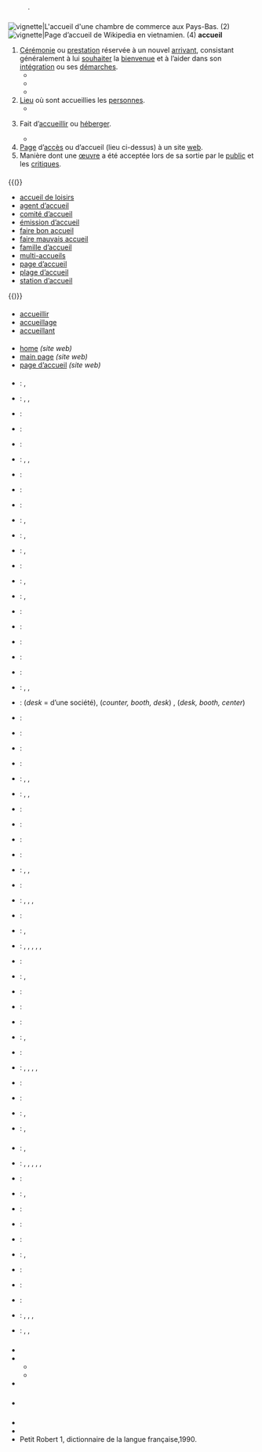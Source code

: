 {{voir|Accueil}}

== {{langue|fr}} ==
=== {{S|étymologie}} ===
: {{siècle|XII}} {{déverbal|de=accueillir|lang=fr|m=1}}.

=== {{S|nom|fr}} ===
{{fr-rég|a.kœj}}
[[Fichier:De balie van de Kamer van Koophandel, Nassauplein 4. NL-HlmNHA 54014414.JPG|vignette|L''''accueil''' d'une chambre de commerce aux Pays-Bas. (2)]]
[[Fichier:Wikipedia2013.jpg|vignette|Page d’'''accueil''' de Wikipedia en vietnamien. (4)]]
'''accueil''' {{pron|a.kœj|fr}} {{m}}
# [[cérémonie|Cérémonie]] ou [[prestation]] réservée à un nouvel [[arrivant]], consistant généralement à lui [[souhaiter]] la [[bienvenue]] et à l’aider dans son [[intégration]] ou ses [[démarche]]s.
#* {{exemple|Nous réservâmes aux nouveaux venus un '''accueil''' qui fut cordial et empressé, mais le temps n’était pas aux effusions et d’un commun avis, il fallait agir vite.|lang=fr|source={{w|Jean-Baptiste Charcot}}, ''Dans la mer du Groenland'', 1928}}
#* {{exemple|lang=fr|Partout elle avait trouvé bon '''accueil''', prompt assentiment, mais elle se propose d’aller plus outre.|source={{Citation/Jean Rogissart/Passantes d’Octobre/1958}}}}
#* {{exemple|lang=fr|Notre hôte, absent au moment de notre arrivée, ne tarde pas à paraître et me fait l’'''accueil''' auquel je m'attendais de sa part.|source={{w|Frédéric Weisgerber}}, ''Trois mois de campagne au Maroc : étude géographique de la région parcourue'', Paris : Ernest Leroux, 1904, page 38}}
# [[lieu|Lieu]] où sont accueillies les [[personne]]s.
#* {{exemple|lang=fr|À l’'''accueil''', ils t’expliqueront comment aller à son bureau.}}
# {{vieilli|fr}} Fait d’[[accueillir]] ou [[héberger]].
#* {{exemple|lang=fr|Le Maire rappelle au conseil municipal que l’'''accueil''' périscolaire aura lieu à la rentrée de septembre 2008–2009 dans la salle de réunions et le petit local attenant.|source=[[Le Chesne]], Conseil municipal du 27 juin 2008}}
# [[page|Page]] d’[[accès]] ou d’accueil (lieu ci-dessus) à un site [[web]].
# Manière dont une [[œuvre]] a été acceptée lors de sa sortie par le [[public]] et les [[critique]]s.

==== {{S|dérivés}} ====
{{(}}
* [[accueil de loisirs]]
* [[agent d’accueil]]
* [[comité d’accueil]]
* [[émission d’accueil]]
* [[faire bon accueil]]
* [[faire mauvais accueil]]
* [[famille d’accueil]]
* [[multi-accueils]]
* [[page d’accueil]]
* [[plage d’accueil]]
* [[station d’accueil]]
{{)}}

==== {{S|apparentés}} ====
* [[accueillir]]
* [[accueillage]]
* [[accueillant]]

==== {{S|synonymes}} ====
* [[home]] ''(site web)'' {{anglicisme|nocat=1}}
* [[main page]] ''(site web)'' {{anglicisme|nocat=1}}
* [[page d’accueil]] ''(site web)''

==== {{S|traductions}} ====
{{trad-début|Cérémonie|1}}
* {{T|de}} : {{trad+|de|Aufnahme|f}}, {{trad+|de|Empfang|m}}
* {{T|en}} : {{trad+|en|welcome}} {{vieilli|nocat=1}}, {{trad+|en|reception}}, {{trad+|en|acceptance}}
* {{T|ar}} : {{trad-|ar|إِسْتِقْبَال|tr=istiqbèl}}
* {{T|ary}} : {{trad|ary|إستقبال}}
* {{T|ca}} : {{trad+|ca|tractament}}
* {{T|hr}} : {{trad-|hr|prijam}}, {{trad-|hr|prijem}}, {{trad-|hr|doček}}
* {{T|it}} : {{trad+|it|accoglienza|f}}
* {{T|avk}} : {{trad|avk|emudera}}
* {{T|mg}} : {{trad+|mg|fandraisana}}
* {{T|cmn}} : {{trad+|zh|迎接|tr=yíngjiē|tradi=迎接}}, {{trad+|zh|接待|tr=jiēdài}}
* {{T|nl}} : {{trad+|nl|onthaal|n}}, {{trad+|nl|ontvangst|f}}
* {{T|oc}} : {{trad+|oc|acuèlh}}, {{trad+|oc|tractament}}
* {{T|pcd}} : {{trad|pcd|acoil}}
* {{T|pt}} : {{trad+|pt|recepção|f}}, {{trad+|pt|acolhida|f}}
* {{T|ro}} : {{trad+|ro|primire|f}}, {{trad-|ro|întampinare}}
* {{T|ru}} : {{trad+|ru|приветствие|tr=privetstviye}}
* {{T|sc}} : {{trad-|sc|accoglientzia|f}}
* {{T|sv}} : {{trad+|sv|mottagande}}
* {{T|ta}} : {{trad+|ta|வரவேற்பு|R=varavēṟpu}}
{{trad-fin}}

{{trad-début|Lieu|2}}
* {{T|af}} : {{trad+|af|tuiste}}
* {{T|de}} : {{trad+|de|Empfang|m}}, {{trad+|de|Rezeption|f}}, {{trad+|de|Empfangsbüro|n}}
* {{T|en}} : {{trad+|en|reception}} (''desk'' = d’une société), {{trad+|en|courtesy}} (''counter, booth, desk'') {{États-Unis|nocat=1}}, {{trad+|en|customer service}} (''desk, booth, center'') {{États-Unis|nocat=1}}
* {{T|hr}} : {{trad-|hr|recepcija}}
* {{T|da}} : {{trad+|da|reception|c}}
* {{T|es}} : {{trad+|es|recepción}}
* {{T|avk}} : {{trad|avk|emudexo}}
* {{T|cmn}} : {{trad-|zh|接待处|tr=jiēdàichù|tradi=接待處}}, {{trad+|zh|柜台|tr=guìtái|tradi=櫃檯}}, {{trad+|zh|前台|tr=qiántái|tradi=前臺}}
* {{T|nl}} : {{trad+|nl|onthaal|n}}, {{trad+|nl|balie|f}}, {{trad+|nl|receptie|f}}
* {{T|pt}} : {{trad+|pt|recepção}}
* {{T|ru}} : {{trad+|ru|приём}}
* {{T|sv}} : {{trad+|sv|mottagande}}
{{trad-fin}}

{{trad-début|Fait d’accueillir|3}}
* {{T|af}} : {{trad-|af|aanvaarding}}
* {{T|de}} : {{trad+|de|Aufnahme|f}}, {{trad+|de|Unterbringung|f}}, {{trad+|de|Beherbergung|f}}
* {{T|en}} : {{trad+|en|reception}}
* {{T|es}} : {{trad+|es|acogida}}, {{trad+|es|recepción}}, {{trad+|es|aceptación}}, {{trad+|es|admisión}}
* {{T|az}} : {{trad+|az|qəbul}}
* {{T|eu}} : {{trad+|eu|harrera}}, {{trad-|eu|abegi}}
* {{T|ca}} : {{trad+|ca|acull|m}}, {{trad+|ca|acolliment|m}}, {{trad-|ca|acollença|f}}, {{trad+|ca|recepció|f}}, {{trad+|ca|acceptació|f}}, {{trad+|ca|admissió|f}}
* {{T|hr}} : {{trad-|hr|prihvat}}
* {{T|es}} : {{trad+|es|recepción|f}}, {{trad+|es|recepción|f}}
* {{T|it}} : {{trad+|it|accoglienza|f}}
* {{T|avk}} : {{trad|avk|emudera}}
* {{T|cmn}} : {{trad+|zh|接待|tr=jiēdài}}
* {{T|nl}} : {{trad+|nl|onthaal|n}}, {{trad+|nl|ontvangst|m}}
* {{T|pln}} : {{trad|pln|atendimiento}}
* {{T|pt}} : {{trad+|pt|acolhida}}, {{trad+|pt|acolhimento}}, {{trad+|pt|recepção}}, {{trad+|pt|admissão}}, {{trad+|pt|aceitação}}
* {{T|oc|}} : {{trad+|oc|acuèlh}}
* {{T|pcd|}} : {{trad|pcd|aceùy}}
* {{T|ro}} : {{trad-|ro|a întampina}}, {{trad-|ro|a primi}}
* {{T|cs}} : {{trad-|cs|hoštění}}, {{trad+|cs|pohoštění}}
{{cf|lang=fr|accueillir}}
{{trad-fin}}

===== {{S|traductions à trier}} =====
{{trad-début}}
* {{T|af|trier}} : {{trad-|af|ontvangs}}, {{trad-|af|tuis}}
* {{T|de|trier}} : {{trad+|de|Empfang|m}}, {{trad+|de|Annahme}}, {{trad+|de|Aufnahme}}, {{trad+|de|Zusage}}, {{trad-|de|Entgegennahme}}, {{trad+|de|Akzept}}
* {{T|ht|trier}} : {{trad|ht|bèlantre}}
* {{T|eo|trier}} : {{trad-|eo|bonvenon}}, {{trad-|eo|akcepto}}
* {{T|fi|trier}} : {{trad+|fi|hyväksyminen}}
* {{T|fy|trier}} : {{trad-|fy|oanfurdigjen}}
* {{T|hu|trier}} : {{trad+|hu|elfogadás}}
* {{T|id|trier}} : {{trad+|id|sambutan}}, {{trad+|id|rumah}}
* {{T|la|trier}} : {{trad-|la|acceptatio}}
* {{T|ms|trier}} : {{trad-|ms|penerimaan}}
* {{T|mg}} : {{trad+|mg|fandraisana}}
* {{T|nl|trier}} : {{trad+|nl|ontvangst}}, {{trad+|nl|acceptatie}}, {{trad+|nl|aanneming}}, {{trad+|nl|aanvaarding}}
* {{T|scn}} : {{trad-|scn|accogghimentu|m}}, {{trad-|scn|accoglimentu|m}}, {{trad-|scn|accugghimentu|m}}
{{trad-fin}}

=== {{S|prononciation}} ===
* {{pron-rimes|a.kœj|fr}}
* {{pron|a.kœj|fr}}
** {{écouter|lang=fr|France (Paris)|titre=un accueil|ɛ̃.n‿a.kœj|audio=Fr-accueil.ogg}}
** {{écouter|lang=fr|France (Vosges)|a.kœj|audio=LL-Q150 (fra)-LoquaxFR-accueil.wav}}
* {{écouter|Saint-Laurent-de-Cerdans (France)||lang=fr|audio=LL-Q150 (fra)-Helenou66-accueil.wav}}

=== {{S|anagrammes}} ===
{{voir anagrammes|fr}}

=== {{S|voir aussi}} ===
* {{WP}}

=== {{S|références}} ===
* {{R:TLFi}}
* {{R:DAF8}}
* Petit Robert 1, dictionnaire de la langue française,1990.
